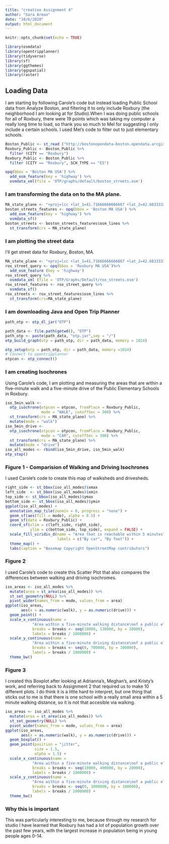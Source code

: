 ```yaml
---
title: "creative Assignment 4"
author: "Sara Arman"
date: "10/6/2020"
output: html_document
---
```



```r
knitr::opts_chunk$set(echo = TRUE)
```



```r
library(osmdata)
library(opentripplanner)
library(tidyverse)
library(sf)
library(ggthemes)
library(ggspatial)
library(raster)
```

## Loading Data

I am starting by following Carole's code but instead loading Public School data from Analyze Boston, and filtering it to only include Roxbury (the neighborhood I am looking at for Studio).When I was doing public schools for all of Roxbury, there were 19 points which was taking my computer a really long time to load, so thank you so much to Mel for suggesting I only include a certain schools. I used Mel's code to filter out to just elementary schools. 


```r
Boston_Public <- st_read ("http://bostonopendata-boston.opendata.arcgis.com/datasets/1d9509a8b2fd485d9ad471ba2fdb1f90_0.geojson?outSR=%7B%22latestWkid%22%3A2249%2C%22wkid%22%3A102686%7D")
Roxbury_Public <- Boston_Public %>%
  filter (CITY == "Roxbury")
Roxbury_Public <- Boston_Public %>%
  filter (CITY == "Roxbury", SCH_TYPE == "ES")
```

```r
opq(bbox = 'Boston MA USA') %>%
  add_osm_feature(key = 'highway') %>%
  osmdata_xml(file = 'OTP/graphs/default/boston_streets.osm')
```

### I am transforming the data on to the MA plane.
```r
MA_state_plane <- "+proj=lcc +lat_1=41.71666666666667 +lat_2=42.68333333333333 +lat_0=41 +lon_0=-71.5 +x_0=200000 +y_0=750000 +ellps=GRS80 +units=m +no_defs"
boston_streets_features <- opq(bbox = 'Boston MA USA') %>%
  add_osm_feature(key = 'highway') %>%
  osmdata_sf()
boston_streets <- boston_streets_features$osm_lines %>%
  st_transform(crs = MA_state_plane)
```

### I am plotting the street data

I'll get street data for Roxbury, Boston, MA. 

```r
MA_state_plane <- "+proj=lcc +lat_1=41.71666666666667 +lat_2=42.68333333333333 +lat_0=41 +lon_0=-71.5 +x_0=200000 +y_0=750000 +ellps=GRS80 +units=m +no_defs"
rox_street_query <- opq(bbox = 'Roxbury MA USA')%>%
  add_osm_feature (key = 'highway')
rox_street_query %>%
  osmdata_xml (file = 'OTP/Graphs/Default/rox_streets.osm')
rox_street_features <- rox_street_query %>%
  osmdata_sf()
rox_streets <- rox_street_features$osm_lines %>%
  st_transform(crs=MA_state_plane)
```


### I am downloading Java and Open Trip Planner

```r
path_otp <- otp_dl_jar("OTP")
```

```r
path_data <- file.path(getwd(), "OTP")
path_otp <- paste(path_data, "otp.jar",sep = "/")
otp_build_graph(otp = path_otp, dir = path_data, memory = 1024) 
```

```r
otp_setup(otp = path_otp, dir = path_data, memory =1024)
# Connect to opentripplanner
otpcon <- otp_connect()
```

### I am creating Isochrones

Using Carole's code, I am plotting and measuring the areas that are within a five-minute walk and a five-minute drive of the Public Elementary Schools in Roxbury. 

```r
iso_5min_walk <- 
  otp_isochrone(otpcon = otpcon, fromPlace = Roxbury_Public, 
                mode = "WALK", cutoffSec = 300) %>%
  st_transform(crs = MA_state_plane) %>%
  mutate(mode = "walk")
iso_5min_drive <- 
  otp_isochrone(otpcon = otpcon, fromPlace = Roxbury_Public, 
                mode = "CAR", cutoffSec = 300) %>%
  st_transform(crs = MA_state_plane) %>%
  mutate(mode = "drive")
iso_all_modes <- rbind(iso_5min_drive, iso_5min_walk)
otp_stop()
```

### Figure 1 - Comparision of Walking and Driving Isochrones
I used Carole's code to create this map of walksheds and drivesheds. 

```r
right_side <- st_bbox(iso_all_modes)$xmax
left_side  <- st_bbox(iso_all_modes)$xmin
top_side <- st_bbox(iso_all_modes)$ymax
bottom_side <- st_bbox(iso_all_modes)$ymin
ggplot(iso_all_modes) +
  annotation_map_tile(zoomin = 0, progress = "none") +
  geom_sf(aes(fill = mode), alpha = 0.5) +
  geom_sf(data = Roxbury_Public) +
  coord_sf(xlim = c(left_side, right_side), 
           ylim = c(bottom_side, top_side), expand = FALSE) +
  scale_fill_viridis_d(name = "Area that is reachable within 5 minutes",
                       labels = c("By car", "By foot")) +
  theme_map() +
  labs(caption = "Basemap Copyright OpenStreetMap contributors")
```


### Figure 2
I used Carole's code to create this Scatter Plot that also compares the differences between walking and driving isochromes. 

```r
iso_areas <- iso_all_modes %>%
  mutate(area = st_area(iso_all_modes)) %>%
  st_set_geometry(NULL) %>%
  pivot_wider(names_from = mode, values_from = area) 
ggplot(iso_areas, 
       aes(x = as.numeric(walk), y = as.numeric(drive))) +
  geom_point() +
  scale_x_continuous(name = 
            "Area within a five-minute walking distance\nof a public elementary school in Roxbury\n(square km)",
            breaks = breaks <- seq(10000, 130000, by = 20000),
            labels = breaks / 1000000) +
  scale_y_continuous(name = 
            "Area within a five-minute driving distance\nof a public elementary school in Roxbury\n(square km)",
            breaks = breaks <- seq(0, 700000, by = 100000),
            labels = breaks / 1000000) +
  theme_bw()
```

### Figure 3

I created this Boxplot after looking at Adrianna's, Meghan's, and Kristy's work, and referring back to Assignment 2 that required us to make 10 different plots. I do think it is a little hard to interpret, but one thing that sticks out to me is that there is one school with a really small area within
a 5 minute walking distance, so it is not that accesible via walking.

```r
iso_areas <- iso_all_modes %>%
  mutate(area = st_area(iso_all_modes)) %>%
  st_set_geometry(NULL) %>%
  pivot_wider(names_from = mode, values_from = area) 
ggplot(iso_areas, 
       aes(x = as.numeric(walk), y = as.numeric(drive))) +
  geom_boxplot() +  
  geom_point(position = "jitter",
             size = 1.5,
             alpha = 1.5) +
  scale_x_continuous(name = 
            "Area within a five-minute walking distance\nof a public elementary school in Roxbury\n(square km)",
            breaks = breaks <- seq(10000, 400000, by = 20000),
            labels = breaks / 1000000) +
  scale_y_continuous(name = 
            "Area within a five-minute driving distance\nof a public elementary school in Roxbury\n(square km)",
            breaks = breaks <- seq(0, 1000000, by = 100000),
            labels = breaks / 1000000) +
  theme_bw()
```

### Why this is important
This was particularly interesting to me, because through my research for studio I have learned that Roxbury has had a lot of population growth over the past few years, with the largest increase in population being in young people ages 0-14.